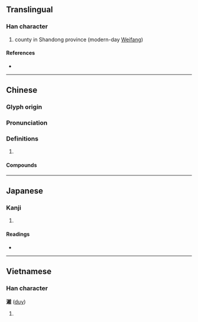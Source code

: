 {{character info/new}}
{{also|潍}}
==Translingual==

===Han character===
{{Han char|rn=85|rad=水|as=14|sn=17|four=30114|canj=EVFG|ids=⿰氵維}}

# county in Shandong province (modern-day [[Weifang]])

====References====
* {{Han ref|kx=0657.160|dkj=18533|dj=1067.170|hdz=31775.030|uh=6FF0|ud=28656|bh=C0E5|bd=49381}}

----

==Chinese==
{{zh-forms|s=潍}}

===Glyph origin===
{{Han etym}}

===Pronunciation===
{{zh-pron
|m=wéi
|c=wai4
|mc=y
|oc=y
|cat=
}}

===Definitions===
{{zh-hanzi}}

# {{rfdef|zh}}

====Compounds====
{{zh-der|濰河|濰縣}}

----

==Japanese==

===Kanji===
{{ja-kanji|grade=|rs=水14}}

# {{defn|lang=ja|sort=水14}}

====Readings====
* {{ja-readings|on=[[い]] (i), [[ゆい]] (yui)|kun=}}

----

==Vietnamese==

===Han character===
'''濰''' ([[duy]])

# {{defn|lang=vi}}

{{cln|vi|Han tu}}